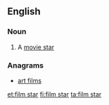 ==English==

===Noun===
{{en-noun|sg=[[film]] [[star]]}}

# {{British}} A [[movie star]]

===Anagrams===
* [[art films#English|art films]]

[[et:film star]]
[[fi:film star]]
[[ta:film star]]